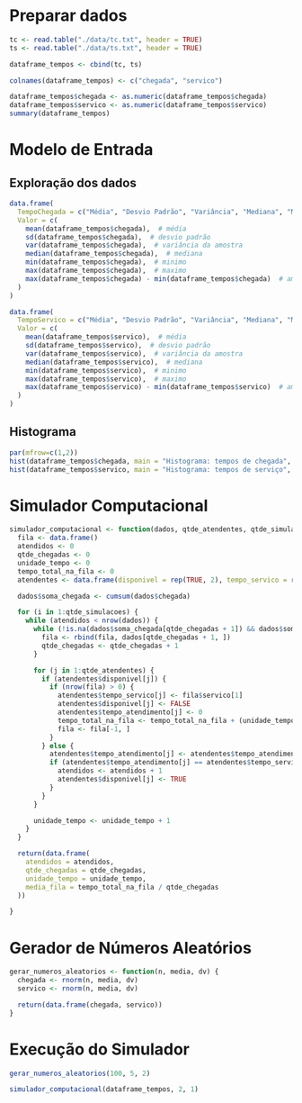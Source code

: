 # Preparar dados
```r
tc <- read.table("./data/tc.txt", header = TRUE)
ts <- read.table("./data/ts.txt", header = TRUE)

dataframe_tempos <- cbind(tc, ts)

colnames(dataframe_tempos) <- c("chegada", "servico")

dataframe_tempos$chegada <- as.numeric(dataframe_tempos$chegada)
dataframe_tempos$servico <- as.numeric(dataframe_tempos$servico)
summary(dataframe_tempos)
```

# Modelo de Entrada

## Exploração dos dados
```r
data.frame(
  TempoChegada = c("Média", "Desvio Padrão", "Variância", "Mediana", "Mínimo", "Máximo", "Amplitude"),
  Valor = c(
    mean(dataframe_tempos$chegada),  # média
    sd(dataframe_tempos$chegada),  # desvio padrão
    var(dataframe_tempos$chegada),  # variância da amostra
    median(dataframe_tempos$chegada),  # mediana
    min(dataframe_tempos$chegada),  # minimo
    max(dataframe_tempos$chegada),  # maximo
    max(dataframe_tempos$chegada) - min(dataframe_tempos$chegada)  # amplitude
  )
)

data.frame(
  TempoServico = c("Média", "Desvio Padrão", "Variância", "Mediana", "Mínimo", "Máximo", "Amplitude"),
  Valor = c(
    mean(dataframe_tempos$servico),  # média
    sd(dataframe_tempos$servico),  # desvio padrão
    var(dataframe_tempos$servico),  # variância da amostra
    median(dataframe_tempos$servico),  # mediana
    min(dataframe_tempos$servico),  # minimo
    max(dataframe_tempos$servico),  # maximo
    max(dataframe_tempos$servico) - min(dataframe_tempos$servico)  # amplitude
  )
)

```

## Histograma
```r
par(mfrow=c(1,2))
hist(dataframe_tempos$chegada, main = "Histograma: tempos de chegada", xlab = "Tempo de chegada", ylab = "Frequência", col = "blue")
hist(dataframe_tempos$servico, main = "Histograma: tempos de serviço", xlab = "Tempo de serviço", ylab = "Frequência", col = "red")
```


# Simulador Computacional
```r
simulador_computacional <- function(dados, qtde_atendentes, qtde_simulacoes) {
  fila <- data.frame()
  atendidos <- 0
  qtde_chegadas <- 0
  unidade_tempo <- 0
  tempo_total_na_fila <- 0
  atendentes <- data.frame(disponivel = rep(TRUE, 2), tempo_servico = rep(0, qtde_atendentes), tempo_atendimento = rep(0, qtde_atendentes))

  dados$soma_chegada <- cumsum(dados$chegada)

  for (i in 1:qtde_simulacoes) {
    while (atendidos < nrow(dados)) {
      while (!is.na(dados$soma_chegada[qtde_chegadas + 1]) && dados$soma_chegada[qtde_chegadas + 1] == unidade_tempo) {
        fila <- rbind(fila, dados[qtde_chegadas + 1, ])
        qtde_chegadas <- qtde_chegadas + 1
      }

      for (j in 1:qtde_atendentes) {
        if (atendentes$disponivel[j]) {
          if (nrow(fila) > 0) {
            atendentes$tempo_servico[j] <- fila$servico[1]
            atendentes$disponivel[j] <- FALSE
            atendentes$tempo_atendimento[j] <- 0
            tempo_total_na_fila <- tempo_total_na_fila + (unidade_tempo - fila$soma_chegada[1])
            fila <- fila[-1, ]
          }
        } else {
          atendentes$tempo_atendimento[j] <- atendentes$tempo_atendimento[j] + 1
          if (atendentes$tempo_atendimento[j] == atendentes$tempo_servico[j]){
            atendidos <- atendidos + 1
            atendentes$disponivel[j] <- TRUE
          }
        }
      }

      unidade_tempo <- unidade_tempo + 1
    }
  }

  return(data.frame(
    atendidos = atendidos,
    qtde_chegadas = qtde_chegadas,
    unidade_tempo = unidade_tempo,
    media_fila = tempo_total_na_fila / qtde_chegadas
  ))

}

```

# Gerador de Números Aleatórios
```r
gerar_numeros_aleatorios <- function(n, media, dv) {
  chegada <- rnorm(n, media, dv)
  servico <- rnorm(n, media, dv)

  return(data.frame(chegada, servico))
}
```

# Execução do Simulador
```r
gerar_numeros_aleatorios(100, 5, 2)

simulador_computacional(dataframe_tempos, 2, 1)
```
